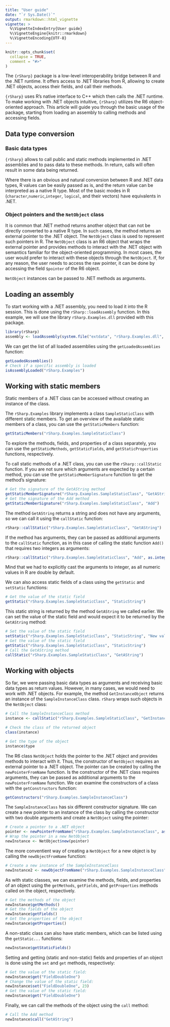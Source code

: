 ```yaml
---
title: "User guide"
date: "`r Sys.Date()`"
output: rmarkdown::html_vignette
vignette: >
  %\VignetteIndexEntry{User guide}
  %\VignetteEngine{knitr::rmarkdown}
  %\VignetteEncoding{UTF-8}
---
```


```r
knitr::opts_chunk$set(
  collapse = TRUE,
  comment = "#>"
)
```

The `{rSharp}` package is a low-level interoperability bridge between R and 
the .NET runtime. It offers access to .NET libraries from R, allowing to create .NET objects, access their fields, and call their methods.

`{rSharp}` uses R's native interface to C++ which then calls the .NET runtime. 
To make working with .NET objects intuitive, `{rSharp}` utilizes the R6 
object-oriented approach. This article will guide you through the basic usage of 
the package, starting from loading an assembly to calling methods and accessing fields.

## Data type conversion

### Basic data types
`{rSharp}` allows to call public and static methods implemented in .NET assemblies and 
to pass data to these methods. In return, calls will often result in some data being returned.

Where there is an obvious and natural conversion between R and .NET data types, 
R values can be easily passed as is, and the return value can be interpreted as a 
native R type. Most of the basic modes in R (`character`,`numeric`,`integer`, `logical`, and their vectors) 
have equivalents in .NET.

### Object pointers and the `NetObject` class

It is common that .NET method returns another object that can not be directly
converted to a native R type. In such cases, the method returns an external 
pointer to the .NET object. The `NetObject` class is used to represent such
pointers in R. The `NetObject` class is an R6 object that wraps the external
pointer and provides methods to interact with the .NET object with semantics 
familiar for the object-oriented programming. In most cases, the user would prefer 
to interact with these objects through the `NetObject`. If, for any reason, 
the user needs to access the raw pointer, it can be done by accessing the field 
`$pointer` of the R6 object.

`NetObject` instances can be passed to .NET methods as arguments.

## Loading an assembly

To start working with a .NET assembly, you need to load it into the R session. This is done using the `rSharp::loadAssembly` function. In this example, we will use the library `rSharp.Examples.dll` 
provided with this package.

```r
library(rSharp)
assembly <- loadAssembly(system.file("extdata", "rSharp.Examples.dll", package = "rSharp"))
```

We can get the list of all loaded assemblies using the `getLoadedAssemblies` function:

```r
getLoadedAssemblies()
# Check if a specific assembly is loaded
isAssemblyLoaded("rSharp.Examples")
```

## Working with static members

Static members of a .NET class can be accessed without creating an instance of the class.

The `rSharp.Examples` library implements a class `SampleStaticClass` with different static members.
To get an overview of the available static members of a class, you can use the `getStaticMembers` function:

```r
getStaticMembers("rSharp.Examples.SampleStaticClass")
```
To explore the methods, fields, and properties of a class separately, you can use the `getStaticMethods`, `getStaticFields`, and `getStaticProperties` functions, respectively.

To call static methods of a .NET class, you can use the `rSharp::callStatic` function.
If you are not sure which arguments are expected by a certain method, you can use the `getStaticMemberSignature` function to get the method's signature:

```r
# Get the signature of the GetAString method
getStaticMemberSignature("rSharp.Examples.SampleStaticClass", "GetAString")
# Get the signature of the Add method
getStaticMemberSignature("rSharp.Examples.SampleStaticClass", "Add")
```
The method `GetAString` returns a string and does not have any arguments, so we can call it using the `callStatic` function:

```r
rSharp::callStatic("rSharp.Examples.SampleStaticClass", "GetAString")
```

If the method has arguments, they can be passed as additional arguments to the `callStatic` function,
as in this case of calling the static function `Add()` that requires two integers as arguments:

```r
rSharp::callStatic("rSharp.Examples.SampleStaticClass", "Add", as.integer(1), as.integer(2))
```
Mind that we had to explicitly cast the arguments to integer, as all numeric values in R are double by default.

We can also access static fields of a class using the `getStatic` and `setStatic` functions:

```r
# Get the value of the static field
getStatic("rSharp.Examples.SampleStaticClass", "StaticString")
```
This static string is returned by the method `GetAString` we called earlier. We can
set the value of the static field and would expect it to be returned by the `GetAString` method:

```r
# Set the value of the static field
setStatic("rSharp.Examples.SampleStaticClass", "StaticString", "New value")
# Get the value of the static field
getStatic("rSharp.Examples.SampleStaticClass", "StaticString")
# Call the GetAString method
callStatic("rSharp.Examples.SampleStaticClass", "GetAString")
```
## Working with objects

So far, we were passing basic data types as arguments and receiving basic data types as return values. However, in many cases, we would need to work with .NET objects. For example,
the method `GetInstanceObject` returns an instance of the `SampleInstanceClass` class. 
`rSharp` wraps such objects in the `NetObject` class:

```r
# Call the SampleInstanceClass method
instance <- callStatic("rSharp.Examples.SampleStaticClass", "GetInstanceObject")

# Check the class of the returned object
class(instance)

# Get the type of the object
instance$type
```
The R6 class `NetObject` holds the pointer to the .NET object and provides methods to interact with it. Thus, the constructor of `NetObject` requires an external pointer to a .NET object. The pointer can be
created by calling the `newPointerFromName` function. Is the constructor of the
.NET class requires arguments, they can be passed as additional arguments to the `newPointerFromName` function.
We can examine the constructors of a class with the `getConstructors` function:

```r
getConstructors("rSharp.Examples.SampleInstanceClass")
```
The `SampleInstanceClass` has six different constructor signature. We can create
a new pointer to an instance of the class by calling the constructor with two double arguments and
create a `NetObject` using the pointer:

```r
# Create a pointer to a .NET object
pointer <- newPointerFromName("rSharp.Examples.SampleInstanceClass", as.double(1), as.double(2))
# Wrap the pointer in a new NetObject
newInstance <- NetObject$new(pointer)
```

The more conventient way of creating a `NetObject` for a new object is by calling 
the `newObjectFromName` function:

```r
# Create a new instance of the SampleInstanceClass
newInstance2 <- newObjectFromName("rSharp.Examples.SampleInstanceClass", as.integer(1))
```
As with static classes, we can examine the methods, fields, and properties of an object using the `getMethods`, `getFields`, and `getProperties` methods called on the object, respectively.

```r
# Get the methods of the object
newInstance$getMethods()
# Get the fields of the object
newInstance$getFields()
# Get the properties of the object
newInstance$getProperties()
```
A non-static class can also have static members, which can be listed using the `getStatic...` functions:

```r
newInstance$getStaticFields()
```

Setting and getting (static and non-static) fields and properties of an object 
is done using the `set` and `get` methods, respectively:

```r
# Get the value of the static field:
newInstance$get("FieldDoubleOne")
# Change the value of the static field:
newInstance$set("FieldDoubleOne", 23)
# Get the value of the static field:
newInstance$get("FieldDoubleOne")
```
Finally, we can call the methods of the object using the `call` method:

```r
# Call the Add method
newInstance$call("GetAString")
```
